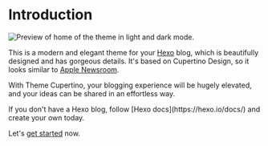 
# Introduction

![Preview of home of the theme in light and dark mode.](./img/home-light-dark.jpg)

This is a modern and elegant theme for your [Hexo](https://hexo.io/) blog, which is beautifully designed and has gorgeous details. It's based on Cupertino Design, so it looks similar to [Apple Newsroom](https://www.apple.com/newsroom).

With Theme Cupertino, your blogging experience will be hugely elevated, and your ideas can be shared in an effortless way.

<Callout>
  If you don't have a Hexo blog, follow [Hexo docs](https://hexo.io/docs/) and create your own today.
</Callout>

Let's [get started](/get-started/installation) now.
